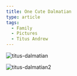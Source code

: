 ```yaml
---
title: One Cute Dalmatian
type: article
tags:
  - Family
  - Pictures
  - Titus Andrew
---
```


![titus-dalmatian](/images/uploads/titus-dalmation-2011-12-13.jpg)

![titus-dalmatian2](/images/uploads/titus-dalmation2-2011-12-13.jpg)
